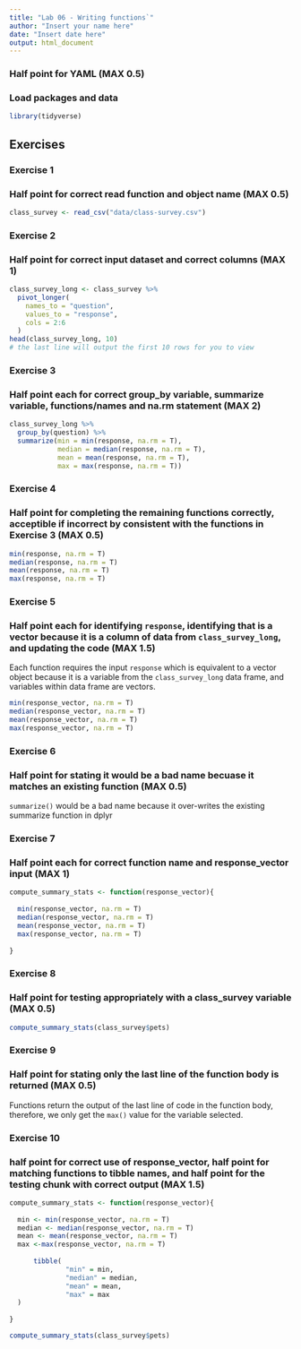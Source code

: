 ```yaml
---
title: "Lab 06 - Writing functions`"
author: "Insert your name here"
date: "Insert date here"
output: html_document
---
```


### **Half point for YAML (MAX 0.5)**

### Load packages and data

```r
library(tidyverse)
```

## Exercises

### Exercise 1

### **Half point for correct read function and object name (MAX 0.5)**

```r
class_survey <- read_csv("data/class-survey.csv")
```

### Exercise 2

### **Half point for correct input dataset and correct columns (MAX 1)**

```r
class_survey_long <- class_survey %>% 
  pivot_longer(
    names_to = "question",
    values_to = "response",
    cols = 2:6
  )
head(class_survey_long, 10) 
# the last line will output the first 10 rows for you to view
```

### Exercise 3

### **Half point each for correct group_by variable, summarize variable, functions/names and na.rm statement (MAX 2)**

```r
class_survey_long %>% 
  group_by(question) %>% 
  summarize(min = min(response, na.rm = T),
            median = median(response, na.rm = T),
            mean = mean(response, na.rm = T),
            max = max(response, na.rm = T))
```

### Exercise 4

### **Half point for completing the remaining functions correctly, acceptible if incorrect by consistent with the functions in Exercise 3 (MAX 0.5)**

```r
min(response, na.rm = T)
median(response, na.rm = T)
mean(response, na.rm = T)
max(response, na.rm = T)
```

### Exercise 5

### **Half point each for identifying `response`, identifying that is a vector because it is a column of data from `class_survey_long`, and updating the code (MAX 1.5)**

Each function requires the input `response` which is equivalent to a vector object because it is a variable from the `class_survey_long` data frame, and variables within data frame are vectors.

```r
min(response_vector, na.rm = T)
median(response_vector, na.rm = T)
mean(response_vector, na.rm = T)
max(response_vector, na.rm = T)
```

### Exercise 6

### **Half point for stating it would be a bad name becuase it matches an existing function (MAX 0.5)**

`summarize()` would be a bad name because it over-writes the existing summarize function in dplyr

### Exercise 7

### **Half point each for correct function name and response_vector input (MAX 1)**

```r
compute_summary_stats <- function(response_vector){
  
  min(response_vector, na.rm = T)
  median(response_vector, na.rm = T)
  mean(response_vector, na.rm = T)
  max(response_vector, na.rm = T)
  
}
```

### Exercise 8

### **Half point for testing appropriately with a class_survey variable (MAX 0.5)**

```r
compute_summary_stats(class_survey$pets)
```

### Exercise 9

### **Half point for stating only the last line of the function body is returned (MAX 0.5)**

Functions return the output of the last line of code in the function body, therefore, we only get the `max()` value for the variable selected.

### Exercise 10

### **half point for correct use of response_vector, half point for matching functions to tibble names, and half point for the testing chunk with correct output (MAX 1.5)**

```r
compute_summary_stats <- function(response_vector){
  
  min <- min(response_vector, na.rm = T)
  median <- median(response_vector, na.rm = T)
  mean <- mean(response_vector, na.rm = T)
  max <-max(response_vector, na.rm = T)
  
      tibble(
              "min" = min,
              "median" = median,
              "mean" = mean,
              "max" = max
  )
  
}
```

```r
compute_summary_stats(class_survey$pets)
```
